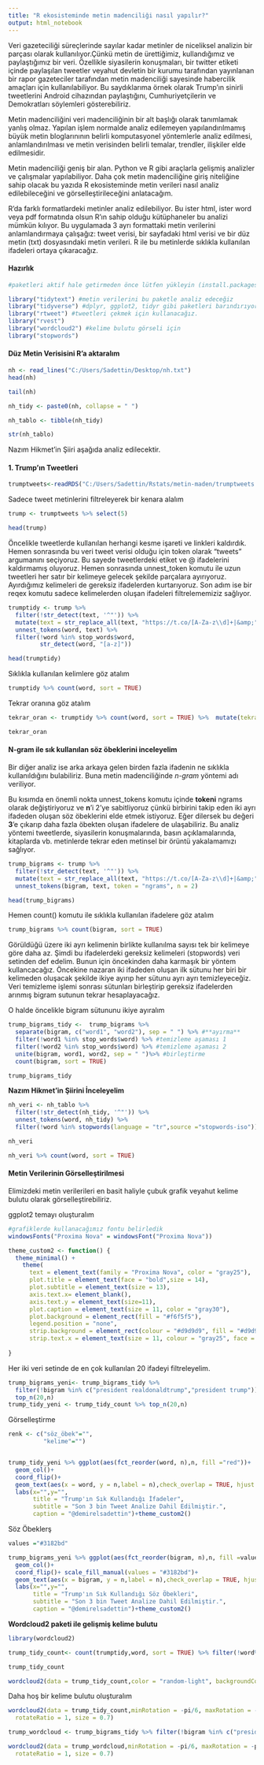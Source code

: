 ```yaml
---
title: "R ekosisteminde metin madenciliği nasıl yapılır?"
output: html_notebook
---
```


Veri gazeteciliği süreçlerinde sayılar kadar metinler de niceliksel analizin bir parçası olarak kullanılıyor.Çünkü metin de ürettiğimiz, kullandığımız ve paylaştığımız bir veri. Özellikle siyasilerin konuşmaları, bir twitter etiketi içinde paylaşılan tweetler veyahut devletin bir kurumu tarafından yayınlanan bir rapor gazeteciler tarafından metin madenciliği sayesinde habercilik amaçları için kullanılabiliyor. Bu saydıklarıma örnek olarak Trump'ın sinirli tweetlerini Android cihazından paylaştığını, Cumhuriyetçilerin ve Demokratları söylemleri gösterebiliriz. 

Metin madenciliğini veri madenciliğinin bir alt başlığı olarak tanımlamak yanlış olmaz. Yapılan işlem normalde analiz edilemeyen yapılandırılmamış büyük metin bloglarınının belirli komputasyonel yöntemlerle analiz edilmesi, anlamlandırılması ve metin verisinden belirli temalar, trendler, ilişkiler elde edilmesidir.

Metin madenciliği geniş bir alan. Python ve R gibi araçlarla gelişmiş analizler ve çalışmalar yapılabiliyor. Daha çok metin madenciliğine giriş niteliğine sahip olacak bu yazıda R ekosisteminde metin verileri nasıl analiz edilebileceğini ve görselleştirileceğini anlatacağım.

R'da farklı formatlardeki metinler analiz edilebiliyor. Bu ister html, ister word veya pdf formatında olsun R'ın sahip olduğu kütüphaneler bu analizi mümkün kılıyor. Bu uygulamada 3 ayrı formattaki metin verilerini anlamlandırmaya çalışağız: tweet verisi, bir sayfadaki html verisi ve bir düz metin (txt) dosyasındaki metin verileri. R ile bu metinlerde sıklıkla kullanılan ifadeleri ortaya çıkaracağız. 


#### Hazırlık
```r
#paketleri aktif hale getirmeden önce lütfen yükleyin (install.packages("paket ismi"))

library("tidytext") #metin verilerini bu paketle analiz edeceğiz
library("tidyverse") #dplyr, ggplot2, tidyr gibi paketleri barındırıyor
library("rtweet") #tweetleri çekmek için kullanacağız.
library("rvest")
library("wordcloud2") #kelime bulutu görseli için
library("stopwords")
```


#### **Düz Metin Verisisini R'a aktaralım**

```r
nh <- read_lines("C:/Users/Sadettin/Desktop/nh.txt")
head(nh)
```


```r
tail(nh)
```

```r
nh_tidy <- paste0(nh, collapse = " ")

nh_tablo <- tibble(nh_tidy)

str(nh_tablo)
```

Nazım Hikmet'in Şiiri aşağıda analiz edilecektir.


#### **1. Trump'ın Tweetleri**

```r
trumptweets<-readRDS("C:/Users/Sadettin/Rstats/metin-maden/trumptweets.rds")
```


Sadece tweet metinlerini filtreleyerek bir kenara alalım

```r
trump <- trumptweets %>% select(5)

head(trump)
```

Öncelikle tweetlerde kullanılan herhangi kesme işareti ve linkleri kaldırdık. Hemen sonrasında bu veri tweet verisi olduğu için token olarak "tweets" argumanını seçiyoruz. Bu sayede tweetlerdeki etiket ve @ ifadelerini kaldırmamış oluyoruz. Hemen sonrasında unnest_token komutu ile uzun tweetleri her satır bir kelimeye gelecek şekilde parçalara ayırıyoruz. Ayırdığımız kelimeleri de gereksiz ifadelerden kurtarıyoruz. Son adım ise bir reqex komutu sadece kelimelerden oluşan ifadeleri filtrelememiziz sağlıyor.

```r

trumptidy <- trump %>%
  filter(!str_detect(text, '^"')) %>%
  mutate(text = str_replace_all(text, "https://t.co/[A-Za-z\\d]+|&amp;", ""))%>%
  unnest_tokens(word, text) %>%
  filter(!word %in% stop_words$word,
         str_detect(word, "[a-z]"))
```

```r
head(trumptidy)
```


Sıklıkla kullanılan kelimlere göz atalım

```r
trumptidy %>% count(word, sort = TRUE)
```


Tekrar oranına göz atalım 

```r
tekrar_oran <- trumptidy %>% count(word, sort = TRUE) %>%  mutate(tekrar = n/sum(n)*100)

```

```r
tekrar_oran
```


#### **N-gram ile sık kullanılan söz öbeklerini inceleyelim**

Bir diğer analiz ise arka arkaya gelen birden fazla ifadenin ne sıklıkla kullanıldığını bulabiliriz. Buna metin madenciliğinde *n-gram* yöntemi adı veriliyor.

Bu kısımda en önemli nokta unnest_tokens komutu içinde **tokeni** ngrams olarak değiştiriyoruz ve **n**'i 2'ye sabitliyoruz çünkü birbirini takip eden iki ayrı ifadeden oluşan söz öbeklerini elde etmek istiyoruz. Eğer dilersek bu değeri **3**'e çıkarıp daha fazla öbekten oluşan ifadelere de ulaşabiliriz. Bu analiz yöntemi tweetlerde, siyasilerin konuşmalarında, basın açıklamalarında, kitaplarda vb. metinlerde tekrar eden metinsel bir örüntü yakalamamızı sağlıyor. 

```r

trump_bigrams <- trump %>%
  filter(!str_detect(text, '^"')) %>%
  mutate(text = str_replace_all(text, "https://t.co/[A-Za-z\\d]+|&amp;", "")) %>%
  unnest_tokens(bigram, text, token = "ngrams", n = 2)

```

```r
head(trump_bigrams)
```


Hemen count() komutu ile sıklıkla kullanılan ifadelere göz atalım

```r
trump_bigrams %>% count(bigram, sort = TRUE)
```

Görüldüğü üzere iki ayrı kelimenin birlikte kullanılma sayısı tek bir kelimeye göre daha az. Şimdi bu ifadelerdeki gereksiz kelimeleri (stopwords) veri setinden def edelim. Bunun için öncekinden daha karmaşık bir yöntem kullancacağız. Öncekine nazaran iki ifadeden oluşan ilk sütunu her biri bir kelimeden oluşacak şekilde ikiye ayırıp her sütunu ayrı ayrı temizleyeceğiz. Veri temizleme işlemi sonrası sütunları birleştirip gereksiz ifadelerden arınmış bigram sutunun tekrar hesaplayacağız. 

O halde öncelikle bigram sütununu ikiye ayıralım

```r
trump_bigrams_tidy <-  trump_bigrams %>%
  separate(bigram, c("word1", "word2"), sep = " ") %>% #**ayırma**
  filter(!word1 %in% stop_words$word) %>% #temizleme aşaması 1
  filter(!word2 %in% stop_words$word) %>% #temizleme aşaması 2 
  unite(bigram, word1, word2, sep = " ")%>% #birleştirme
  count(bigram, sort = TRUE)

```

```r

trump_bigrams_tidy
```

**Nazım Hikmet'in Şiirini İnceleyelim**


```r
nh_veri <- nh_tablo %>%
  filter(!str_detect(nh_tidy, '^"')) %>%
  unnest_tokens(word, nh_tidy) %>%
  filter(!word %in% stopwords(language = "tr",source ="stopwords-iso"))

nh_veri
```


```r
nh_veri %>% count(word, sort = TRUE)
```


#### **Metin Verilerinin Görselleştirilmesi**

Elimizdeki metin verilerileri en basit haliyle çubuk grafik veyahut kelime bulutu olarak görselleştirebiliriz. 

ggplot2 temayı oluşturalım

```r
#grafiklerde kullanacağımız fontu belirledik
windowsFonts("Proxima Nova" = windowsFont("Proxima Nova"))

theme_custom2 <- function() {
  theme_minimal() +
    theme(
      text = element_text(family = "Proxima Nova", color = "gray25"),
      plot.title = element_text(face = "bold",size = 14),
      plot.subtitle = element_text(size = 13),
      axis.text.x= element_blank(),
      axis.text.y = element_text(size=11),
      plot.caption = element_text(size = 11, color = "gray30"),
      plot.background = element_rect(fill = "#f6f5f5"),
      legend.position = "none",
      strip.background = element_rect(colour = "#d9d9d9", fill = "#d9d9d9"),
      strip.text.x = element_text(size = 11, colour = "gray25", face = "bold"))
  
}
```

Her iki veri setinde de en çok kullanılan 20 ifadeyi filtreleyelim.

```r
trump_bigrams_yeni<- trump_bigrams_tidy %>% 
  filter(!bigram %in% c("president realdonaldtrump","president trump")) %>% 
  top_n(20,n)
trump_tidy_yeni <- trump_tidy_count %>% top_n(20,n) 

```


Görselleştirme
```r
renk <- c("söz_öbek"="",
          "kelime"="")


trump_tidy_yeni %>% ggplot(aes(fct_reorder(word, n),n, fill ="red"))+
  geom_col()+
  coord_flip()+
  geom_text(aes(x = word, y = n,label = n),check_overlap = TRUE, hjust = -0.2,size = 3.7,color= "gray25")+
  labs(x="",y="",
       title = "Trump'ın Sık Kullandığı İfadeler",
       subtitle = "Son 3 bin Tweet Analize Dahil Edilmiştir.",
       caption = "@demirelsadettin")+theme_custom2()
```

Söz Öbeklerş

```r
values ="#3182bd"

trump_bigrams_yeni %>% ggplot(aes(fct_reorder(bigram, n),n, fill =values))+
  geom_col()+
  coord_flip()+ scale_fill_manual(values = "#3182bd")+
  geom_text(aes(x = bigram, y = n,label = n),check_overlap = TRUE, hjust = -0.2,size = 3.8,color= "gray25")+
  labs(x="",y="",
       title = "Trump'ın Sık Kullandığı Söz Öbekleri",
       subtitle = "Son 3 bin Tweet Analize Dahil Edilmiştir.",
       caption = "@demirelsadettin")+theme_custom2()
```



**Wordcloud2 paketi ile gelişmiş kelime bulutu**

```r
library(wordcloud2)

trump_tidy_count<- count(trumptidy,word, sort = TRUE) %>% filter(!word%in% c("president","trump","realdonaldtrump"))

trump_tidy_count
```

```r
wordcloud2(data = trump_tidy_count,color = "random-light", backgroundColor = "grey25",size =0.6)
```

Daha hoş bir kelime bulutu oluşturalım

```r
wordcloud2(data = trump_tidy_count,minRotation = -pi/6, maxRotation = -pi/6,
  rotateRatio = 1, size = 0.7)
```


```r
trump_wordcloud <- trump_bigrams_tidy %>% filter(!bigram %in% c("president realdonaldtrump","president trump"))

wordcloud2(data = trump_wordcloud,minRotation = -pi/6, maxRotation = -pi/6,
  rotateRatio = 1, size = 0.7)
```


